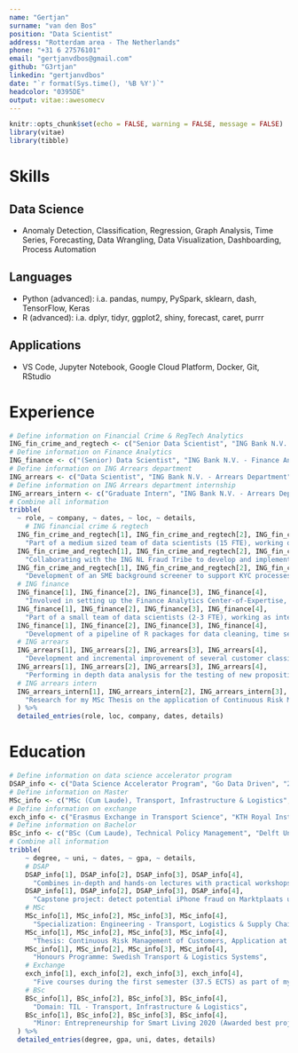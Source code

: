 ```yaml
---
name: "Gertjan"
surname: "van den Bos"
position: "Data Scientist"
address: "Rotterdam area - The Netherlands"
phone: "+31 6 27576101"
email: "gertjanvdbos@gmail.com"
github: "G3rtjan"
linkedin: "gertjanvdbos"
date: "`r format(Sys.time(), '%B %Y')`"
headcolor: "0395DE"
output: vitae::awesomecv
---
```


```r
knitr::opts_chunk$set(echo = FALSE, warning = FALSE, message = FALSE)
library(vitae)
library(tibble)
```

# Skills

## Data Science

* Anomaly Detection, Classification, Regression, Graph Analysis, Time Series, Forecasting, Data Wrangling, Data Visualization, Dashboarding, Process Automation

## Languages

* Python (advanced): i.a. pandas, numpy, PySpark, sklearn, dash, TensorFlow, Keras
* R (advanced): i.a. dplyr, tidyr, ggplot2, shiny, forecast, caret, purrr

## Applications

* VS Code, Jupyter Notebook, Google Cloud Platform, Docker, Git, RStudio

# Experience

```r
# Define information on Financial Crime & RegTech Analytics
ING_fin_crime_and_regtech <- c("Senior Data Scientist", "ING Bank N.V. - Financial Crime & RegTech Analytics", "2019 - present", "Amsterdam")
# Define information on Finance Analytics
ING_finance <- c("(Senior) Data Scientist", "ING Bank N.V. - Finance Analytics", "2016 - 2019", "Amsterdam")
# Define information on ING Arrears department
ING_arrears <- c("Data Scientist", "ING Bank N.V. - Arrears Department", "2014 - 2015", "Amsterdam")
# Define information on ING Arrears department internship
ING_arrears_intern <- c("Graduate Intern", "ING Bank N.V. - Arrears Department", "2013 - 2014", "Amsterdam")
# Combine all information
tribble(
  ~ role, ~ company, ~ dates, ~ loc, ~ details,
    # ING financial crime & regtech
  ING_fin_crime_and_regtech[1], ING_fin_crime_and_regtech[2], ING_fin_crime_and_regtech[3], ING_fin_crime_and_regtech[4],
    "Part of a medium sized team of data scientists (15 FTE), working on projects within the (global) ING Financial Crime & Regtech domain",
  ING_fin_crime_and_regtech[1], ING_fin_crime_and_regtech[2], ING_fin_crime_and_regtech[3], ING_fin_crime_and_regtech[4],
    "Collaborating with the ING NL Fraud Tribe to develop and implement models to detect a variety of Fraud types (i.a. Phisher logins, Mules)",
  ING_fin_crime_and_regtech[1], ING_fin_crime_and_regtech[2], ING_fin_crime_and_regtech[3], ING_fin_crime_and_regtech[4],
    "Development of an SME background screener to support KYC processes for ING Belgium, hosted on the Google Cloud Platform",
  # ING finance
  ING_finance[1], ING_finance[2], ING_finance[3], ING_finance[4],
    "Involved in setting up the Finance Analytics Center-of-Expertise, to exploit data for improved financial decisions",
  ING_finance[1], ING_finance[2], ING_finance[3], ING_finance[4],
    "Part of a small team of data scientists (2-3 FTE), working as internal consultants on projects within the (global) ING Finance domain",
  ING_finance[1], ING_finance[2], ING_finance[3], ING_finance[4],
    "Development of a pipeline of R packages for data cleaning, time series forecasting and interactive dashboarding for end-users",
  # ING arrears
  ING_arrears[1], ING_arrears[2], ING_arrears[3], ING_arrears[4],
    "Development and incremental improvement of several customer classificaton models, using machine learning methods in R",
  ING_arrears[1], ING_arrears[2], ING_arrears[3], ING_arrears[4],
    "Performing in depth data analysis for the testing of new propositions for customers in arrears, using A-B testing in pilots",
  # ING arrears intern
  ING_arrears_intern[1], ING_arrears_intern[2], ING_arrears_intern[3], ING_arrears_intern[4],
    "Research for my MSc Thesis on the application of Continuous Risk Management to reduce risk costs"
  ) %>% 
  detailed_entries(role, loc, company, dates, details)
```

# Education

```r
# Define information on data science accelerator program
DSAP_info <- c("Data Science Accelerator Program", "Go Data Driven", "2016 - 2017", "")
# Define information on Master
MSc_info <- c("MSc (Cum Laude), Transport, Infrastructure & Logistics", "Delft University of Technology", "2011 - 2014", "GPA: 8.5")
# Define information on exchange
exch_info <- c("Erasmus Exchange in Transport Science", "KTH Royal Institute of Technology in Stockholm", "2011 - 2012", "GPA: 9.3")
# Define information on Bachelor
BSc_info <- c("BSc (Cum Laude), Technical Policy Management", "Delft University of Technology", "2008 - 2011", "GPA: 8.7")
# Combine all information
tribble(
    ~ degree, ~ uni, ~ dates, ~ gpa, ~ details,
    # DSAP
    DSAP_info[1], DSAP_info[2], DSAP_info[3], DSAP_info[4], 
      "Combines in-depth and hands-on lectures with practical workshops to improve data science skills and knowledge",
    DSAP_info[1], DSAP_info[2], DSAP_info[3], DSAP_info[4], 
      "Capstone project: detect potential iPhone fraud on Marktplaats using scraped web data and images",
    # MSc
    MSc_info[1], MSc_info[2], MSc_info[3], MSc_info[4], 
      "Specialization: Engineering - Transport, Logistics & Supply Chains",
    MSc_info[1], MSc_info[2], MSc_info[3], MSc_info[4], 
      "Thesis: Continuous Risk Management of Customers, Application at the ING Arrears Department",
    MSc_info[1], MSc_info[2], MSc_info[3], MSc_info[4], 
      "Honours Programme: Swedish Transport & Logistics Systems",
    # Exchange
    exch_info[1], exch_info[2], exch_info[3], exch_info[4], 
      "Five courses during the first semester (37.5 ECTS) as part of my MSc Honours Programme",
    # BSc
    BSc_info[1], BSc_info[2], BSc_info[3], BSc_info[4], 
      "Domain: TIL - Transport, Infrastructure & Logistics",
    BSc_info[1], BSc_info[2], BSc_info[3], BSc_info[4], 
      "Minor: Entrepreneurship for Smart Living 2020 (Awarded best project)"
  ) %>% 
  detailed_entries(degree, gpa, uni, dates, details)
```
